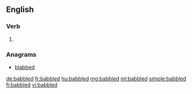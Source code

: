 ==English==

===Verb===
{{head|en|verb form}}

# {{en-past of|babble}}

===Anagrams===
* [[blabbed#English|blabbed]]

[[de:babbled]]
[[fr:babbled]]
[[hu:babbled]]
[[mg:babbled]]
[[ml:babbled]]
[[simple:babbled]]
[[fi:babbled]]
[[vi:babbled]]